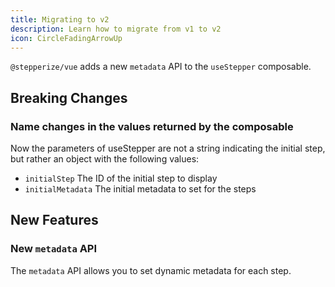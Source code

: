 ```yaml
---
title: Migrating to v2
description: Learn how to migrate from v1 to v2
icon: CircleFadingArrowUp
---
```


`@stepperize/vue` adds a new `metadata` API to the `useStepper` composable.

## Breaking Changes

### Name changes in the values returned by the composable

Now the parameters of useStepper are not a string indicating the initial step, but rather an object with the following values:

- `initialStep` The ID of the initial step to display
- `initialMetadata` The initial metadata to set for the steps

## New Features

### New `metadata` API

The `metadata` API allows you to set dynamic metadata for each step.
